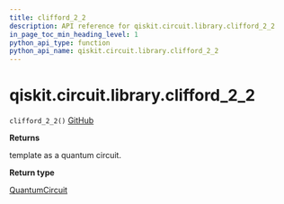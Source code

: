 ```yaml
---
title: clifford_2_2
description: API reference for qiskit.circuit.library.clifford_2_2
in_page_toc_min_heading_level: 1
python_api_type: function
python_api_name: qiskit.circuit.library.clifford_2_2
---
```


# qiskit.circuit.library.clifford\_2\_2

<span id="qiskit.circuit.library.clifford_2_2" />

`clifford_2_2()` [GitHub](https://github.com/qiskit/qiskit/tree/stable/0.17/qiskit/circuit/library/templates/clifford/clifford_2_2.py "view source code")

**Returns**

template as a quantum circuit.

**Return type**

[QuantumCircuit](qiskit.circuit.QuantumCircuit "qiskit.circuit.QuantumCircuit")

